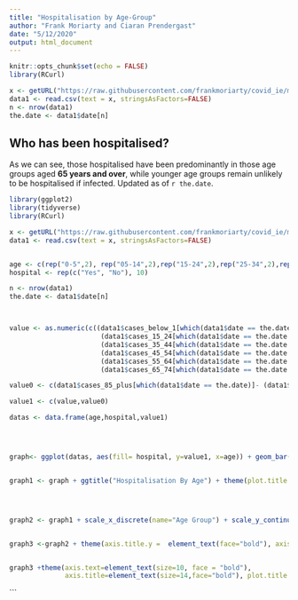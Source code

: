 ```yaml
---
title: "Hospitalisation by Age-Group"
author: "Frank Moriarty and Ciaran Prendergast"
date: "5/12/2020"
output: html_document
---
```



```r
knitr::opts_chunk$set(echo = FALSE)
library(RCurl)

x <- getURL("https://raw.githubusercontent.com/frankmoriarty/covid_ie/master/doh_covid_ie_cases_analysis.csv")
data1 <- read.csv(text = x, stringsAsFactors=FALSE)
n <- nrow(data1)
the.date <- data1$date[n]
```
## Who has been hospitalised?

As we can see, those hospitalised have been predominantly in those age groups aged **65 years and over**, while younger age groups remain unlikely to be hospitalised if infected. Updated as of `r the.date`.
```r
library(ggplot2)
library(tidyverse)
library(RCurl)

x <- getURL("https://raw.githubusercontent.com/frankmoriarty/covid_ie/master/doh_covid_ie_cases_analysis.csv")
data1 <- read.csv(text = x, stringsAsFactors=FALSE)


age <- c(rep("0-5",2), rep("05-14",2),rep("15-24",2),rep("25-34",2),rep("35-44",2),rep("45-54",2),rep("55-64",2),rep("65-74",2),rep("75-84",2),rep("85+",2))
hospital <- rep(c("Yes", "No"), 10)

n <- nrow(data1)
the.date <- data1$date[n]



value <- as.numeric(c((data1$cases_below_1[which(data1$date == the.date )] + data1$cases_1_4[which(data1$date == the.date )]) -as.numeric((data1$hosp_under_5[which(data1$date == the.date )])), data1$hosp_under_5[which(data1$date == the.date )], (data1$cases_5_14[which(data1$date == the.date )]) - ((data1$hosp_5_14[which(data1$date == the.date )])),(data1$hosp_5_14[which(data1$date == the.date )]),
                       (data1$cases_15_24[which(data1$date == the.date )]) - ((data1$hosp_15_24[which(data1$date == the.date )])),(data1$hosp_15_24[which(data1$date == the.date )]), (data1$cases_25_34[which(data1$date == the.date )]) - ((data1$hosp_25_34[which(data1$date == the.date )])),(data1$hosp_25_34[which(data1$date == the.date )]),
                       (data1$cases_35_44[which(data1$date == the.date )]) - ((data1$hosp_35_44[which(data1$date == the.date )])),(data1$hosp_35_44[which(data1$date == the.date )]),
                       (data1$cases_45_54[which(data1$date == the.date )]) - ((data1$hosp_45_54[which(data1$date == the.date )])),(data1$hosp_45_54[which(data1$date == the.date )]),
                       (data1$cases_55_64[which(data1$date == the.date )]) - ((data1$hosp_55_64[which(data1$date == the.date )])),(data1$hosp_55_64[which(data1$date == the.date )]),
                       (data1$cases_65_74[which(data1$date == the.date )]) - ((data1$hosp_65_74[which(data1$date == the.date )])),(data1$hosp_65_74[which(data1$date == the.date )]),(data1$cases_75_84[which(data1$date == the.date)])- ((data1$hosp_75_84[which(data1$date == the.date)])), data1$hosp_75_84[which(data1$date == the.date)]))

value0 <- c(data1$cases_85_plus[which(data1$date == the.date)]- (data1$hosp_85_plus[which(data1$date == the.date)]), (data1$hosp_85_plus[which(data1$date == the.date)]))

value1 <- c(value,value0)

datas <- data.frame(age,hospital,value1)




graph<- ggplot(datas, aes(fill= hospital, y=value1, x=age)) + geom_bar(position="stack", stat="identity") + scale_fill_manual(name="", breaks=c("No", "Yes"), labels=c("Hospitalised", "Not Hospitalised"), values=c("tomato4", "indianred1"))


graph1 <- graph + ggtitle("Hospitalisation By Age") + theme(plot.title = element_text(hjust = 0.5,lineheight=.8, face="bold"))




graph2 <- graph1 + scale_x_discrete(name="Age Group") + scale_y_continuous(name="Cumulative Total")


graph3 <-graph2 + theme(axis.title.y =  element_text(face="bold"), axis.title.x = element_text(face="bold"), axis.text.x  = element_text(face = "bold"), axis.text.y = element_text(face="bold"))


graph3 +theme(axis.text=element_text(size=10, face = "bold"),
              axis.title=element_text(size=14,face="bold"), plot.title = element_text(size=16, face = "bold"))

```

```


